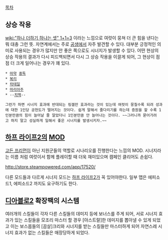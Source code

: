 [[목차]]

== 상승 작용 ==
[[wiki:"하나 더하기 하나는 셋" 1+1=3]] 이라는 느낌으로 여럿이 뭉쳐 더 큰 힘을 낸다는 뭐 대충 그런 뜻. 자연계에서는 주로 [[공생]]에서 자주 발견할 수 있다. 대부분 긍정적인 의미로 사용되는 경우가 많지만 안 좋은 쪽으로도 시너지가 발생할 수 있다. 어떤 현상의 상승 작용의 결과가 다시 피드백되면서 다시 그 상승 작용을 이끌게 되어, 그 현상이 점점 더 크게 일어나는 경우가 꽤 있다.

 * [[마약]] [[중독]]
 * [[복리]]
 * [[칵테일]]
 * [[마리아주]]
 * --[[치맥]]--

 그런가 하면 시너지 효과에 반대되는 링겔만 효과라는 것이 있는데 여럿이 뭉칠수록 되려 성과에 대한 1인당 공헌도가 떨어지는 것이다. 쉽게 말해서 줄다리기를 하는데 증원을 할 수록 1인분만큼의 힘이 늘어날 줄 알았더니 1인분만큼 안 늘어나는 것이다. ~~그러니까 묻어가려고 하지 말고 성실하게 일해서 좋은 시너지를 발생시키자.~~
== [[하프 라이프2]]의 [[MOD]] ==
[[고든 프리먼]]이 아닌 지원군들의 역할로 시나리오를 진행한다는 느낌의 MOD. 시너지라는 이름 처럼 여럿이서 함께 플레이할 때 더욱 재미있으며 캠페인 클리어도 손쉽다.

http://store.steampowered.com/app/17520/

다른 모드들과 다르게 시너지 모드는 [[하프 라이프2]]가 꼭 있어야한다. 일부 맵은 에피소드1, 에피소드2 까지도 요구하기도 한다.

== [[디아블로2]] 확장팩의 시스템 ==
여러개의 스킬들이 각자 다른 스킬들의 데미지 등에 보너스를 주게 되어, 서로 시너지 효과가 있는 스킬들을 모조리 마스터 할 경우 [아스트랄]한 데미지를 뽑아낼 수 있게 되었고 이는 보스몹들의 [끔살]크리와 시너지를 받는 스킬들만 마스터하게 되어 자연스레 시너지 효과가 없는 스킬들은 매장당하게 되었다.
